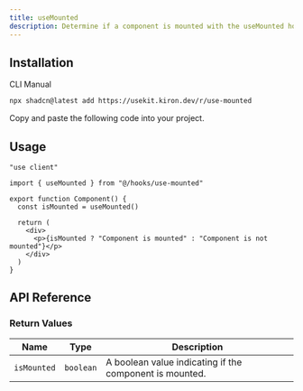 ```yaml
---
title: useMounted
description: Determine if a component is mounted with the useMounted hook.
---
```


## Installation

<Tabs defaultValue="cli">

<TabsList>
  <TabsTrigger value="cli">CLI</TabsTrigger>
  <TabsTrigger value="manual">Manual</TabsTrigger>
</TabsList>

<TabsContent value="cli">

```bash
npx shadcn@latest add https://usekit.kiron.dev/r/use-mounted
```

</TabsContent>

<TabsContent value="manual">

<Steps>

<Step>Copy and paste the following code into your project.</Step>

<ComponentSource name="use-mounted" />

</Steps>

</TabsContent>

</Tabs>

## Usage

```tsx {3, 6}
"use client"

import { useMounted } from "@/hooks/use-mounted"

export function Component() {
  const isMounted = useMounted()

  return (
    <div>
      <p>{isMounted ? "Component is mounted" : "Component is not mounted"}</p>
    </div>
  )
}
```

## API Reference

### Return Values

| Name        | Type      | Description                                             |
| ----------- | --------- | ------------------------------------------------------- |
| `isMounted` | `boolean` | A boolean value indicating if the component is mounted. |
